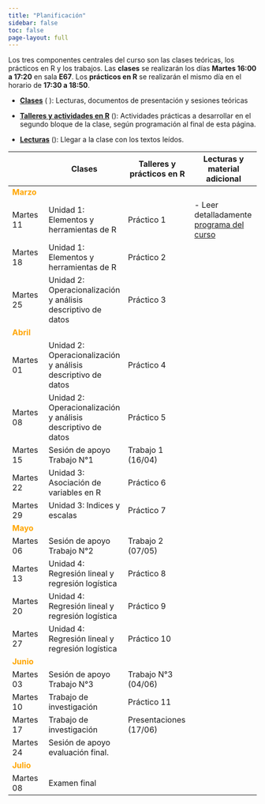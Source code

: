 ```yaml
---
title: "Planificación"
sidebar: false
toc: false
page-layout: full
---
```


Los tres componentes centrales del curso son las clases teóricas, los prácticos en R y los trabajos. Las **clases** se realizarán los días **Martes 16:00 a 17:20** en sala **E67**. Los **prácticos en R** se realizarán el mismo día en el horario de **17:30 a 18:50**.

-   [**Clases**]() (<i class="fas fa-chalkboard-teacher"></i> ): Lecturas, documentos de presentación y sesiones teóricas

-   [**Talleres y actividades en R**]() (<i class="fas fa-user-edit"></i>): Actividades prácticas a desarrollar en el segundo bloque de la clase, según programación al final de esta página.

-   [**Lecturas**]() (<i class="fas fa-book-reader"></i>): Llegar a la clase con los textos leídos.

|                                         | <i class="fas fa-chalkboard-teacher"></i> Clases             | <i class="fas fa-user-edit"></i> Talleres y prácticos en R | <i class="fas fa-book-reader"></i> Lecturas y material adicional |
|---------------|---------------|----------------------|----------------------|
| <font color="orange"> **Marzo** </font> |                                                              |                                                            |                                                                  |
| Martes 11                               | Unidad 1: Elementos y herramientas de R                      | Práctico 1                                                 | \- Leer detalladamente [programa del curso](syllabus.html)       |
| Martes 18                               | Unidad 1: Elementos y herramientas de R                      | Práctico 2                                                 |                                                                  |
| Martes 25                               | Unidad 2: Operacionalización y análisis descriptivo de datos | Práctico 3                                                 |                                                                  |
| <font color="orange"> **Abril** </font> |                                                              |                                                            |                                                                  |
| Martes 01                               | Unidad 2: Operacionalización y análisis descriptivo de datos | Práctico 4                                                 |                                                                  |
| Martes 08                               | Unidad 2: Operacionalización y análisis descriptivo de datos | Práctico 5                                                 |                                                                  |
| Martes 15                               | Sesión de apoyo Trabajo N°1                                  | Trabajo 1 (16/04)                                          |                                                                  |
| Martes 22                               | Unidad 3: Asociación de variables en R                       | Práctico 6                                                 |                                                                  |
| Martes 29                               | Unidad 3: Indices y escalas                                  | Práctico 7                                                 |                                                                  |
| <font color="orange"> **Mayo** </font>  |                                                              |                                                            |                                                                  |
| Martes 06                               | Sesión de apoyo Trabajo N°2                                  | Trabajo 2 (07/05)                                          |                                                                  |
| Martes 13                               | Unidad 4: Regresión lineal y regresión logística             | Práctico 8                                                 |                                                                  |
| Martes 20                               | Unidad 4: Regresión lineal y regresión logística             | Práctico 9                                                 |                                                                  |
| Martes 27                               | Unidad 4: Regresión lineal y regresión logística             | Práctico 10                                                |                                                                  |
| <font color="orange"> **Junio** </font> |                                                              |                                                            |                                                                  |
| Martes 03                               | Sesión de apoyo Trabajo N°3                                  | Trabajo N°3 (04/06)                                        |                                                                  |
| Martes 10                               | Trabajo de investigación                                     | Práctico 11                                                |                                                                  |
| Martes 17                               | Trabajo de investigación                                     | Presentaciones (17/06)                                     |                                                                  |
| Martes 24                               | Sesión de apoyo evaluación final.                            |                                                            |                                                                  |
| <font color="orange"> **Julio** </font> |                                                              |                                                            |                                                                  |
| Martes 08                               | Examen final                                                 |                                                            |                                                                  |
